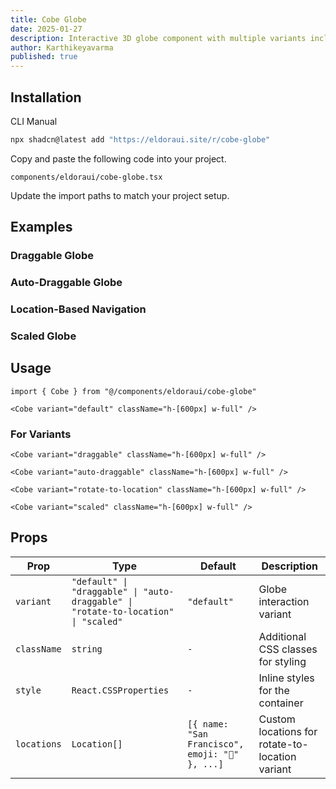 ```yaml
---
title: Cobe Globe
date: 2025-01-27
description: Interactive 3D globe component with multiple variants including draggable, auto-rotation, and location-based navigation.
author: Karthikeyavarma
published: true
---
```


<ComponentPreview name="cobe-globe-demo" />

## Installation

<Tabs defaultValue="cli">

<TabsList>
  <TabsTrigger value="cli">CLI</TabsTrigger>
  <TabsTrigger value="manual">Manual</TabsTrigger>
</TabsList>
<TabsContent value="cli">

```bash
npx shadcn@latest add "https://eldoraui.site/r/cobe-globe"
```

</TabsContent>

<TabsContent value="manual">

<Steps>

<Step>Copy and paste the following code into your project.</Step>

`components/eldoraui/cobe-globe.tsx`

<ComponentSource name="cobe-globe" />

<Step>Update the import paths to match your project setup.</Step>

</Steps>

</TabsContent>

</Tabs>

## Examples

### Draggable Globe

<ComponentPreview name="cobe-globe-demo-2" />

### Auto-Draggable Globe

<ComponentPreview name="cobe-globe-demo-3" />

### Location-Based Navigation

<ComponentPreview name="cobe-globe-demo-4" />

### Scaled Globe

<ComponentPreview name="cobe-globe-demo-5" />

## Usage

```tsx showLineNumbers
import { Cobe } from "@/components/eldoraui/cobe-globe"
```

```tsx showLineNumbers
<Cobe variant="default" className="h-[600px] w-full" />
```

### For Variants

```tsx showLineNumbers
<Cobe variant="draggable" className="h-[600px] w-full" />
```

```tsx showLineNumbers
<Cobe variant="auto-draggable" className="h-[600px] w-full" />
```

```tsx showLineNumbers
<Cobe variant="rotate-to-location" className="h-[600px] w-full" />
```

```tsx showLineNumbers
<Cobe variant="scaled" className="h-[600px] w-full" />
```

## Props

| Prop        | Type                                                                               | Default                                         | Description                                     |
| ----------- | ---------------------------------------------------------------------------------- | ----------------------------------------------- | ----------------------------------------------- |
| `variant`   | `"default" \| "draggable" \| "auto-draggable" \| "rotate-to-location" \| "scaled"` | `"default"`                                     | Globe interaction variant                       |
| `className` | `string`                                                                           | `-`                                             | Additional CSS classes for styling              |
| `style`     | `React.CSSProperties`                                                              | `-`                                             | Inline styles for the container                 |
| `locations` | `Location[]`                                                                       | `[{ name: "San Francisco", emoji: "📍" }, ...]` | Custom locations for rotate-to-location variant |
